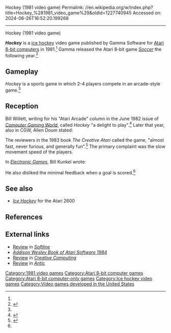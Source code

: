 Hockey (1981 video game)
Permalink: //en.wikipedia.org/w/index.php?title=Hockey_%281981_video_game%29&oldid=1227740945
Accessed on: 2024-06-26T16:52:20.199268



------
Hockey (1981 video game)
{{Short description|1981 video game}}
{{Infobox video game
| collapsible = 
| state = 
| italic title = 
| title = Hockey
| image = Hockey 1981 video game cover.jpg
| alt = 
| caption = 
| developer = Gamma Software
| publisher = Gamma Software
| series = 
| engine = 
| platforms = [[Atari 8-bit]]
| released = 1981
| genre = [[Sports video game|Sports]]
| modes = 
}}

'''''Hockey''''' is a [[ice hockey]] video game published by Gamma Software for [[Atari 8-bit computers]] in 1981.<ref name=mania/> Gamma released the Atari 8-bit game ''[[Soccer (1982 video game)|Soccer]]'' the following year.<ref>{{cite web |title=Soccer |url=http://www.atarimania.com/game-atari-400-800-xl-xe-soccer_4776.html1 |website=Atari Mania}}</ref>

==Gameplay==
''Hockey'' is a sports game in which 2-4 players compete in an arcade-style game.<ref name="CGW7"/>

==Reception==
Bill Willett, writing for his "Atari Arcade" column in the June 1982 issue of ''[[Computer Gaming World]]'', called ''Hockey'' "a delight to play".<ref>{{cite magazine |last1=Willett |first1=Bill |title=Atari Arcade |magazine=Computer Gaming World |date=July 1982 |volume=2 |issue=4 |page=27 |url=https://archive.org/details/Computer_Gaming_World_Issue_2.4/Computer_Gaming_World_Issue_2.4/page/n27/mode/2up}}</ref> Later that year, also in CGW, Allen Doum stated: {{quote|The graphics are of the kind that leave [[George Plimpton]] flat. For those who like the arcade style sports games, these games fall short of what the computer is capable of. However, as two-player sports games, they can be exciting.<ref name="CGW7">{{cite magazine |last=Doum |first=Allen |title=Four for the Atari |magazine=Computer Gaming World |date=Nov–Dec 1982 |volume=1 |issue=7 |pages=20}}</ref>}}

The reviewers in the 1983 book ''The Creative Atari'' called the game, "almost fast, never furious, and generally fun".<ref>{{cite book |title=The Creative Atari |date=1983 |publisher=Creative Computing Press |isbn=978-0916688349 |url=https://www.atariarchives.org/creativeatari/Gamma_Hockey.php}}</ref> The primary complaint was the slow movement speed of the players.

In ''[[Electronic Games]]'', Bill Kunkel wrote: {{Quote|In any case, Gamma's version misses the level of realism attained in Activision's programmable version for the VCS, by quite a bit. The players are drawn much too large for the cramped, on-screen rink. Due to the lack of space, the sport's primary characteristic, speed, is obliterated.<ref name=kunkel>{{cite journal |title=Computer Playland: Hockey |journal=Electronic Games |date=July 1982 |volume=1 |issue=5 |url=http://www.digitpress.com/library/magazines/electronic_games/electronic_games_jul82.pdf |pages=82–83 |last1=Kunkel |first1=Bill}}</ref>}}

He also disliked the minimal feedback when a goal is scored.<ref name=kunkel/>

==See also==
* ''[[Ice Hockey (1981 video game)|Ice Hockey]]'' for the Atari 2600

==References==
{{Reflist|refs=
<ref name="mania">{{cite web |title=Hockey |url=http://www.atarimania.com/game-atari-400-800-xl-xe-hockey_2476.html |website=Atari Mania}}</ref>
}}

==External links==
* [https://archive.org/details/Softline_1982_09/page/n25/mode/2up Review] in ''[[Softline (magazine)|Softline]]''
* [https://archive.org/details/addison-wesley-book-of-atari-software-1984/page/n49/mode/2up ''Addison Wesley Book of Atari Software 1984'']
* [https://archive.org/details/creativecomputing-1982-11/page/n167/mode/2up Review] in ''[[Creative Computing (magazine)|Creative Computing]]''
* [https://archive.org/details/1983-10-anticmagazine/page/n93/mode/2up Review] in ''[[Antic (magazine)|Antic]]''

[[Category:1981 video games]]
[[Category:Atari 8-bit computer games]]
[[Category:Atari 8-bit computer-only games]]
[[Category:Ice hockey video games]]
[[Category:Video games developed in the United States]]